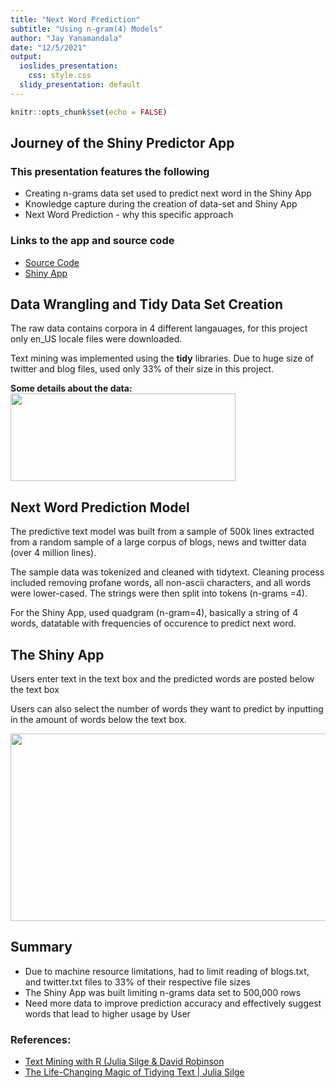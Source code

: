 ---
title: "Next Word Prediction" 
subtitle: "Using n-gram(4) Models"
author: "Jay Yanamandala"
date: "12/5/2021"
output:
  ioslides_presentation:
    css: style.css
  slidy_presentation: default
---

```{r setup, include=FALSE}
knitr::opts_chunk$set(echo = FALSE)
```
  
## Journey of the Shiny Predictor App {#slide1 .emphasized}
  
### This presentation features the following    
  
- Creating n-grams data set used to predict next word in the Shiny App  
- Knowledge capture during the creation of data-set and Shiny App    
- Next Word Prediction - why this specific approach   
  
  
### Links to the app and source code    
- <a target="_blank" href="https://github.com/jayc279/SwiftKey_NLP_Project">Source Code</a>  
- <a target="_blank" href="https://jyanamandala.shinyapps.io/swiftkey_next_word_prediction/">Shiny App</a>
  
  
## Data Wrangling and Tidy Data Set Creation {#slide2 .emphasized}
The raw data contains corpora in 4 different langauages, for this project only en_US locale files were downloaded.  

Text mining was implemented using the **tidy** libraries. Due to huge size of twitter and blog files, used only 33% of their size in this project.  

**Some details about the data:**  
<img width=360px height = 140px src="images/data_stats.png">
  
## Next Word Prediction Model {#slide3 .emphasized}

The predictive text model was built from a sample of 500k lines extracted from a random sample of a large corpus of blogs, news and twitter data (over 4 million lines).
  
The sample data was tokenized and cleaned with tidytext. Cleaning process included removing profane words, all non-ascii characters, and all words were lower-cased. The strings were then split into tokens (n-grams =4).
  
For the Shiny App, used quadgram (n-gram=4), basically a string of 4 words, datatable with frequencies of occurence to predict next word. 
  
  
## The Shiny App {#app .emphasized}

Users enter text in the text box and the predicted words are posted below the text box  

Users can also select the number of words they want to predict by inputting in the amount of words below the text box.  

<center><img width=540px height = 300px src="images/shinyapp.png"></center>


## Summary {#future-steps .emphasized}

- Due to machine resource limitations, had to limit reading of blogs.txt, and twitter.txt files to 33% of their respective file sizes
- The Shiny App was built limiting n-grams data set to 500,000 rows 
- Need more data to improve prediction accuracy and effectively suggest words that lead to higher usage by User

### References: 
* [Text Mining with R (Julia Silge & David Robinson](https://www.tidytextmining.com/index.html)  
* [The Life-Changing Magic of Tidying Text | Julia Silge](https://juliasilge.com/blog/life-changing-magic)  


